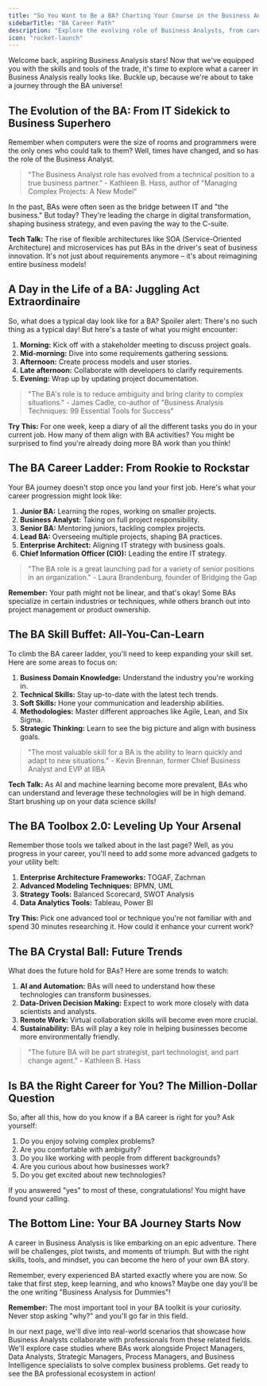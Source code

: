 ```yaml
---
title: "So You Want to Be a BA? Charting Your Course in the Business Analysis Galaxy"
sidebarTitle: "BA Career Path"
description: "Explore the evolving role of Business Analysts, from career progression and essential skills to future trends and self-assessment for aspiring BAs."
icon: "rocket-launch"
---
```


Welcome back, aspiring Business Analysis stars! Now that we've equipped you with the skills and tools of the trade, it's time to explore what a career in Business Analysis really looks like. Buckle up, because we're about to take a journey through the BA universe!

## The Evolution of the BA: From IT Sidekick to Business Superhero

Remember when computers were the size of rooms and programmers were the only ones who could talk to them? Well, times have changed, and so has the role of the Business Analyst.

> "The Business Analyst role has evolved from a technical position to a true business partner." - Kathleen B. Hass, author of "Managing Complex Projects: A New Model"

In the past, BAs were often seen as the bridge between IT and "the business." But today? They're leading the charge in digital transformation, shaping business strategy, and even paving the way to the C-suite.

**Tech Talk:** The rise of flexible architectures like SOA (Service-Oriented Architecture) and microservices has put BAs in the driver's seat of business innovation. It's not just about requirements anymore – it's about reimagining entire business models!

## A Day in the Life of a BA: Juggling Act Extraordinaire

So, what does a typical day look like for a BA? Spoiler alert: There's no such thing as a typical day! But here's a taste of what you might encounter:

1. **Morning:** Kick off with a stakeholder meeting to discuss project goals.
2. **Mid-morning:** Dive into some requirements gathering sessions.
3. **Afternoon:** Create process models and user stories.
4. **Late afternoon:** Collaborate with developers to clarify requirements.
5. **Evening:** Wrap up by updating project documentation.

> "The BA's role is to reduce ambiguity and bring clarity to complex situations." - James Cadle, co-author of "Business Analysis Techniques: 99 Essential Tools for Success"

**Try This:** For one week, keep a diary of all the different tasks you do in your current job. How many of them align with BA activities? You might be surprised to find you're already doing more BA work than you think!

## The BA Career Ladder: From Rookie to Rockstar

Your BA journey doesn't stop once you land your first job. Here's what your career progression might look like:

1. **Junior BA:** Learning the ropes, working on smaller projects.
2. **Business Analyst:** Taking on full project responsibility.
3. **Senior BA:** Mentoring juniors, tackling complex projects.
4. **Lead BA:** Overseeing multiple projects, shaping BA practices.
5. **Enterprise Architect:** Aligning IT strategy with business goals.
6. **Chief Information Officer (CIO):** Leading the entire IT strategy.

> "The BA role is a great launching pad for a variety of senior positions in an organization." - Laura Brandenburg, founder of Bridging the Gap

**Remember:** Your path might not be linear, and that's okay! Some BAs specialize in certain industries or techniques, while others branch out into project management or product ownership.

## The BA Skill Buffet: All-You-Can-Learn

To climb the BA career ladder, you'll need to keep expanding your skill set. Here are some areas to focus on:

1. **Business Domain Knowledge:** Understand the industry you're working in.
2. **Technical Skills:** Stay up-to-date with the latest tech trends.
3. **Soft Skills:** Hone your communication and leadership abilities.
4. **Methodologies:** Master different approaches like Agile, Lean, and Six Sigma.
5. **Strategic Thinking:** Learn to see the big picture and align with business goals.

> "The most valuable skill for a BA is the ability to learn quickly and adapt to new situations." - Kevin Brennan, former Chief Business Analyst and EVP at IIBA

**Tech Talk:** As AI and machine learning become more prevalent, BAs who can understand and leverage these technologies will be in high demand. Start brushing up on your data science skills!

## The BA Toolbox 2.0: Leveling Up Your Arsenal

Remember those tools we talked about in the last page? Well, as you progress in your career, you'll need to add some more advanced gadgets to your utility belt:

1. **Enterprise Architecture Frameworks:** TOGAF, Zachman
2. **Advanced Modeling Techniques:** BPMN, UML
3. **Strategy Tools:** Balanced Scorecard, SWOT Analysis
4. **Data Analytics Tools:** Tableau, Power BI

**Try This:** Pick one advanced tool or technique you're not familiar with and spend 30 minutes researching it. How could it enhance your current work?

## The BA Crystal Ball: Future Trends

What does the future hold for BAs? Here are some trends to watch:

1. **AI and Automation:** BAs will need to understand how these technologies can transform businesses.
2. **Data-Driven Decision Making:** Expect to work more closely with data scientists and analysts.
3. **Remote Work:** Virtual collaboration skills will become even more crucial.
4. **Sustainability:** BAs will play a key role in helping businesses become more environmentally friendly.

> "The future BA will be part strategist, part technologist, and part change agent." - Kathleen B. Hass

## Is BA the Right Career for You? The Million-Dollar Question

So, after all this, how do you know if a BA career is right for you? Ask yourself:

1. Do you enjoy solving complex problems?
2. Are you comfortable with ambiguity?
3. Do you like working with people from different backgrounds?
4. Are you curious about how businesses work?
5. Do you get excited about new technologies?

If you answered "yes" to most of these, congratulations! You might have found your calling.

## The Bottom Line: Your BA Journey Starts Now

A career in Business Analysis is like embarking on an epic adventure. There will be challenges, plot twists, and moments of triumph. But with the right skills, tools, and mindset, you can become the hero of your own BA story.

Remember, every experienced BA started exactly where you are now. So take that first step, keep learning, and who knows? Maybe one day you'll be the one writing "Business Analysis for Dummies"!

**Remember:** The most important tool in your BA toolkit is your curiosity. Never stop asking "why?" and you'll go far in this field.

In our next page, we'll dive into real-world scenarios that showcase how Business Analysts collaborate with professionals from these related fields. We'll explore case studies where BAs work alongside Project Managers, Data Analysts, Strategic Managers, Process Managers, and Business Intelligence specialists to solve complex business problems. Get ready to see the BA professional ecosystem in action!
